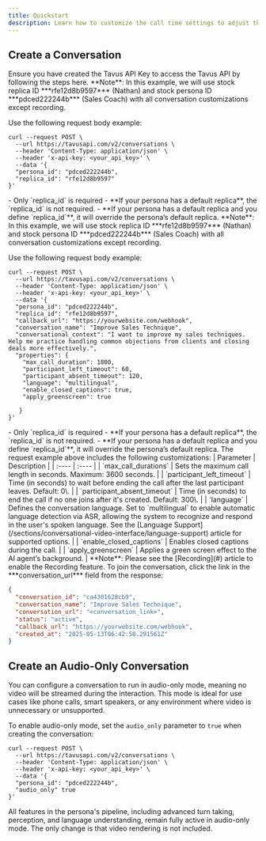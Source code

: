 ```yaml
---
title: Quickstart
description: Learn how to customize the call time settings to adjust the timeout or end call.
---
```


## Create a Conversation
<Steps>
<Step title="Step 1: Get an API Key" titleSize="h3">
Ensure you have created the Tavus API Key to access the Tavus API by following the steps here.
</Step>
<Step title="Step 2: Make your First Conversation" titleSize="h3">
<Tabs>
<Tab title="Required Parameters Only">
<Note>
**Note**: In this example, we will use stock replica ID ***rfe12d8b9597*** (Nathan) and stock persona ID ***pdced222244b*** (Sales Coach) with all conversation customizations except recording.
</Note>

Use the following request body example:
```shell cURL
curl --request POST \
  --url https://tavusapi.com/v2/conversations \
  --header 'Content-Type: application/json' \
  --header 'x-api-key: <your_api_key>' \
  --data '{
  "persona_id": "pdced222244b",
  "replica_id": "rfe12d8b9597"
}'

```
<Warning>
- Only `replica_id` is required
- **If your persona has a default replica**, the `replica_id` is not required.
- **If your persona has a default replica and you define `replica_id`**, it will override the persona’s default replica.
</Warning>
</Tab>
<Tab title="Full Customizations">
<Note>
**Note**: In this example, we will use stock replica ID ***rfe12d8b9597*** (Nathan) and stock persona ID ***pdced222244b*** (Sales Coach) with all conversation customizations except recording.
</Note>

Use the following request body example:
```shell cURL
curl --request POST \
  --url https://tavusapi.com/v2/conversations \
  --header 'Content-Type: application/json' \
  --header 'x-api-key: <your_api_key>' \
  --data '{
  "persona_id": "pdced222244b",
  "replica_id": "rfe12d8b9597",
  "callback_url": "https://yourwebsite.com/webhook",
  "conversation_name": "Improve Sales Technique",
  "conversational_context": "I want to improve my sales techniques. Help me practice handling common objections from clients and closing deals more effectively.",
  "properties": {
    "max_call_duration": 1800,
    "participant_left_timeout": 60,
    "participant_absent_timeout": 120,
    "language": "multilingual",
    "enable_closed_captions": true,
    "apply_greenscreen": true

   }
}'

```
<Warning>
- Only `replica_id` is required
- **If your persona has a default replica**, the `replica_id` is not required.
- **If your persona has a default replica and you define `replica_id`**, it will override the persona’s default replica.
</Warning>
The request example above includes the following customizations:
| Parameter | Description |
| :---- | :---- |
| `max_call_durations` | Sets the maximum call length in seconds. Maximum: 3600 seconds. |
| `participant_left_timeout` | Time (in seconds) to wait before ending the call after the last participant leaves. Default: 0\. |
| `participant_absent_timeout` | Time (in seconds) to end the call if no one joins after it's created. Default: 300\. |
| `language` | Defines the conversation language. Set to `multilingual` to enable automatic language detection via ASR, allowing the system to recognize and respond in the user's spoken language. See the [Language Support](/sections/conversational-video-interface/language-support) article for supported options. |
| `enable_closed_captions` | Enables closed captions during the call. |
| `apply_greenscreen` | Applies a green screen effect to the AI agent’s background. |

<Note>
**Note**: Please see the [Recording](#) article to enable the Recording feature.
</Note>
</Tab>
</Tabs>
</Step>
<Step title="Step 3: Join the Conversation" titleSize="h3">
To join the conversation, click the link in the ***conversation_url*** field from the response:

```json
{
  "conversation_id": "ca4301628cb9",
  "conversation_name": "Improve Sales Technique",
  "conversation_url": "<conversation_link>",
  "status": "active",
  "callback_url": "https://yourwebsite.com/webhook",
  "created_at": "2025-05-13T06:42:58.291561Z"
}
```
</Step>
</Steps>


## Create an Audio-Only Conversation
You can configure a conversation to run in audio-only mode, meaning no video will be streamed during the interaction. This mode is ideal for use cases like phone calls, smart speakers, or any environment where video is unnecessary or unsupported.

To enable audio-only mode, set the `audio_only` parameter to `true` when creating the conversation:
```shell cURL
curl --request POST \
  --url https://tavusapi.com/v2/conversations \
  --header 'Content-Type: application/json' \
  --header 'x-api-key: <your_api_key>' \
  --data '{
  "persona_id": "pdced222244b",
  "audio_only" true
}'

```
<Note>
All features in the persona's pipeline, including advanced turn taking, perception, and language understanding, remain fully active in audio-only mode. The only change is that video rendering is not included.
</Note>